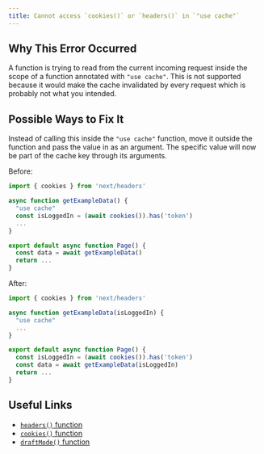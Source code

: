 ```yaml
---
title: Cannot access `cookies()` or `headers()` in `"use cache"`
---
```


## Why This Error Occurred

A function is trying to read from the current incoming request inside the scope of a function annotated with `"use cache"`. This is not supported because it would make the cache invalidated by every request which is probably not what you intended.

## Possible Ways to Fix It

Instead of calling this inside the `"use cache"` function, move it outside the function and pass the value in as an argument. The specific value will now be part of the cache key through its arguments.

Before:

```jsx filename="app/page.js" highlight={5}
import { cookies } from 'next/headers'

async function getExampleData() {
  "use cache"
  const isLoggedIn = (await cookies()).has('token')
  ...
}

export default async function Page() {
  const data = await getExampleData()
  return ...
}
```

After:

```jsx filename="app/page.js" highlight={9}
import { cookies } from 'next/headers'

async function getExampleData(isLoggedIn) {
  "use cache"
  ...
}

export default async function Page() {
  const isLoggedIn = (await cookies()).has('token')
  const data = await getExampleData(isLoggedIn)
  return ...
}
```

## Useful Links

- [`headers()` function](https://nextjs.org/docs/app/api-reference/functions/headers)
- [`cookies()` function](https://nextjs.org/docs/app/api-reference/functions/cookies)
- [`draftMode()` function](https://nextjs.org/docs/app/api-reference/functions/draft-mode)
